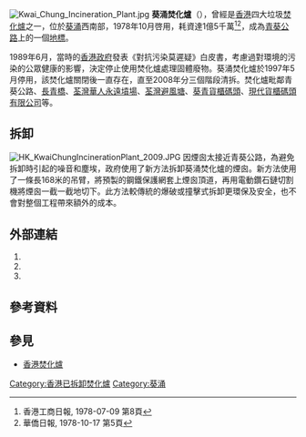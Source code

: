 [[File:Kwai_Chung_Incineration_Plant.jpg|thumb]]
'''葵涌焚化爐'''（{{lang-en|'''Kwai Chung Incineration Plant'''}}），曾經是[[香港|香港]]四大垃圾[[焚化爐|焚化爐]]之一，位於[[葵涌|葵涌]]西南部，1978年10月啓用，耗資達1億5千萬<REF>香港工商日報, 1978-07-09 第8頁</REF><REF>華僑日報, 1978-10-17 第5頁</REF>，成為[[青葵公路|青葵公路]]上的一個[[地標|地標]]。

1989年6月，當時的[[香港殖民地時期#香港政府|香港政府]]發表《對抗污染莫遲疑》白皮書，考慮過對環境的污染的公眾健康的影響，決定停止使用焚化爐處理固體廢物。葵涌焚化爐於1997年5月停用，該焚化爐關閉後一直存在，直至2008年分三個階段清拆。焚化爐毗鄰青葵公路、[[長青橋|長青橋]]、[[荃灣華人永遠墳場|荃灣華人永遠墳場]]、[[荃灣避風塘|荃灣避風塘]]、[[葵青貨櫃碼頭|葵青貨櫃碼頭]]、[[現代貨箱碼頭|現代貨櫃碼頭有限公司]]等。

==拆卸==
[[File:HK_KwaiChungIncinerationPlant_2009.JPG|thumb]]
因煙囪太接近青葵公路，為避免拆卸時引起的噪音和塵埃，政府使用了新方法拆卸葵涌焚化爐的煙囪。新方法使用了一條長168米的吊臂，將預製的鋼鐵保護網套上煙囪頂道，再用電動鑽石鏈切割機將煙囪一截一截地切下。此方法較傳統的爆破或撞擊式拆卸更環保及安全，也不會對整個工程帶來額外的成本。

==外部連結==
#{{Cite web|url=http://www.epd.gov.hk/epd/dioxins/tc_chi/cwtc_faq.htm|title=焚化 > 化學廢物處理中心 > 常見問題|publisher=環境保護署|accessdate=2008-01-26|deadurl=yes|archiveurl=https://web.archive.org/web/20080514174520/http://www.epd.gov.hk/epd/dioxins/tc_chi/cwtc_faq.htm|archivedate=2008-05-14}}
#{{Cite news|url=http://hk.news.yahoo.com/article/090907/3/e36f.html|publisher=星島新聞集團|work=[[星島日報|星島日報]]|title=新切割技術拆卸葵涌焚化爐|date=2009-09-07|accessdate=2009-09-08|archive-date=2009-09-11|archive-url=https://web.archive.org/web/20090911144952/http://hk.news.yahoo.com/article/090907/3/e36f.html|dead-url=no}}
#{{Cite web|url=http://www.legco.gov.hk/yr06-07/chinese/panels/plw/papers/plw0522cb1-1643-6-c.pdf|title=立法會規劃地政及工程事務委員會 工務計劃項目第 657CL 號 — 葵涌焚化爐建築物、構築物和煙囪拆卸工程|publisher=香港立法會|accessdate=2017-09-27|archive-date=2021-04-27|archive-url=https://web.archive.org/web/20210427041804/https://www.legco.gov.hk/yr06-07/chinese/panels/plw/papers/plw0522cb1-1643-6-c.pdf|dead-url=no}}

==參考資料==
{{Reflist}}
{{commonscat|Kwai Chung Incineration Plant}}

==參見==
* [[香港焚化爐|香港焚化爐]]

[[Category:香港已拆卸焚化爐|Category:香港已拆卸焚化爐]]
[[Category:葵涌|Category:葵涌]]

{{HK-buil-stub}}